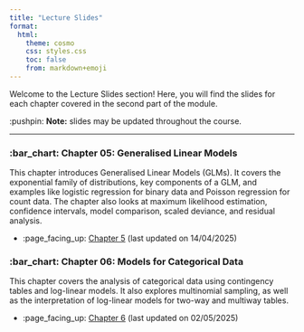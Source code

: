 ```yaml
---
title: "Lecture Slides"
format:
  html:
    theme: cosmo
    css: styles.css
    toc: false
    from: markdown+emoji
---
```


Welcome to the [Lecture Slides]{.attention} section! Here, you will find the slides for each chapter covered in the second part of the module.  

:pushpin: **Note:** slides may be updated throughout the course.

---

### :bar_chart: **Chapter 05: Generalised Linear Models**  
This chapter introduces Generalised Linear Models (GLMs). It covers the exponential family of distributions, key components of a GLM, and examples like logistic regression for binary data and Poisson regression for count data. The chapter also looks at maximum likelihood estimation, confidence intervals, model comparison, scaled deviance, and residual analysis.

- :page_facing_up: [Chapter 5](/slides/_output/chap_5.html) (last updated on 14/04/2025)


### :bar_chart: **Chapter 06: Models for Categorical Data**  
This chapter covers the analysis of categorical data using contingency tables and log-linear models. It also explores multinomial sampling, as well as the interpretation of log-linear models for two-way and multiway tables.

- :page_facing_up: [Chapter 6](/slides/_output/chap_6.html) (last updated on 02/05/2025)
